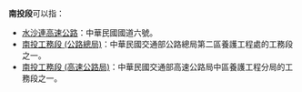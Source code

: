 '''南投段'''可以指：
*[[水沙連高速公路|水沙連高速公路]]：中華民國國道六號。
*[[南投工務段_(公路總局)|南投工務段 (公路總局)]]：中華民國交通部公路總局第二區養護工程處的工務段之一。
*[[南投工務段_(高速公路局)|南投工務段 (高速公路局)]]：中華民國交通部高速公路局中區養護工程分局的工務段之一。
{{消歧义|Cat=三字消歧義}}